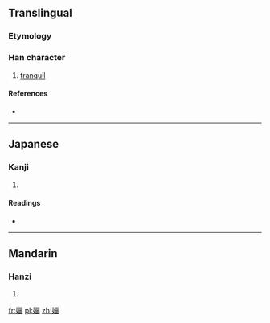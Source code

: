 {{also|嫿}}
==Translingual==

===Etymology===
{{Han simp|嫿|f=畫|t=画}}

===Han character===
{{Han char|rn=38|rad=女|as=08|sn=11|four=|canj=女一山田 (VMUW)|ids=⿰[[女]][[画]]}}

# [[tranquil]]

====References====
* {{Han ref|kx=0265.281|hdz=21056.110|uh=5A73|ud=23155}}

----

==Japanese==

===Kanji===
{{ja-kanji|grade=|rs=女08}}

# {{defn|lang=ja|sort=女08}}

====Readings====
* {{ja-readings|on=[[かく]] (kaku), [[ぎゃく]] (gyaku)|kun=[[しとやか]] (shitoyaka), [[みめよい]] (mimeyoi)}}

----

==Mandarin==

===Hanzi===
{{cmn-hanzi|tra=嫿|pin=[[huà]] ([[hua4]])|wg=hua<sup>4</sup>}}

# {{defn|lang=cmn|sort=女08}}

[[fr:婳]]
[[pl:婳]]
[[zh:婳]]